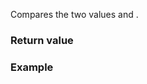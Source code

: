 {{cpp/chrono/title|1=operator=={{small|(std::chrono::weekday_last)}}}}
{{cpp/chrono/weekday_last/navbar}}
{{dcl begin}}
{{dcl header|chrono}}
{{dcl|since=c++20|1=
constexpr bool operator==( const std::chrono::weekday_last&amp; x,
                           const std::chrono::weekday_last&amp; y ) noexcept;
}}
{{dcl end}}

Compares the two {{tt|weekday_last}} values {{c|x}} and {{c|y}}.

{{cpp/note synthesized eq}}

===Return value===
{{c|1=x.weekday() == y.weekday()}}

===Example===
{{example
|code=
#include &lt;chrono&gt;
#include &lt;iostream&gt;
 
int main()
{
    constexpr auto wdl1{std::chrono::Tuesday[std::chrono::last]};
    constexpr std::chrono::weekday_last wdl2{std::chrono::weekday(2)};
    std::cout &lt;&lt; std::boolalpha
              &lt;&lt; (wdl1 == wdl2) &lt;&lt; ' '
              &lt;&lt; (wdl1 == std::chrono::Wednesday[std::chrono::last]) &lt;&lt; '\n';
}
|output=
true false
}}

{{langlinks|es|ja|ru|zh}}